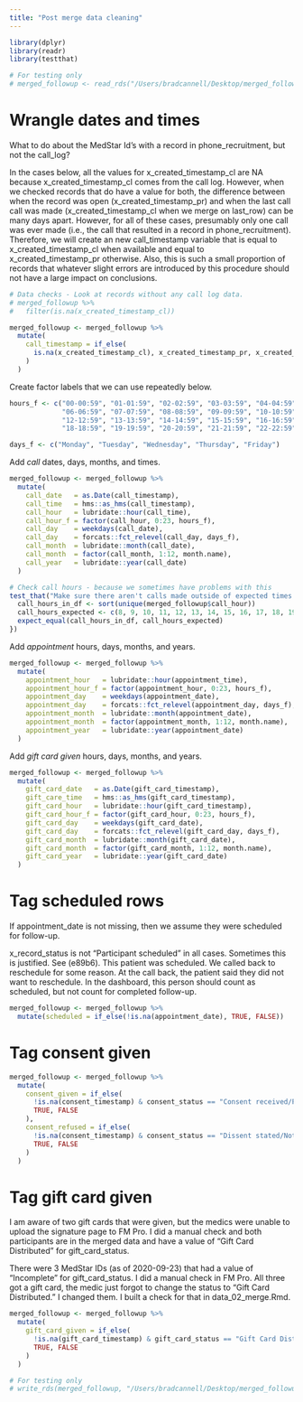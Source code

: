 ```yaml
---
title: "Post merge data cleaning"
---
```


```r
library(dplyr)
library(readr)
library(testthat)
```

```r
# For testing only
# merged_followup <- read_rds("/Users/bradcannell/Desktop/merged_followup.rds")
```

# Wrangle dates and times

What to do about the MedStar Id's with a record in phone_recruitment, but not the call_log? 

In the cases below, all the values for x_created_timestamp_cl are NA because x_created_timestamp_cl comes from the call log. However, when we checked records that do have a value for both, the difference between when the record was open (x_created_timestamp_pr) and when the last call call was made (x_created_timestamp_cl when we merge on last_row) can be many days apart. However, for all of these cases, presumably only one call was ever made (i.e., the call that resulted in a record in phone_recruitment). Therefore, we will create an new call_timestamp variable that is equal to x_created_timestamp_cl when available and equal to x_created_timestamp_pr otherwise. Also, this is such a small proportion of records that whatever slight errors are introduced by this procedure should not have a large impact on conclusions.

```r
# Data checks - Look at records without any call log data.
# merged_followup %>%
#   filter(is.na(x_created_timestamp_cl))
```

```r
merged_followup <- merged_followup %>% 
  mutate(
    call_timestamp = if_else(
      is.na(x_created_timestamp_cl), x_created_timestamp_pr, x_created_timestamp_cl
    )
  )
```

Create factor labels that we can use repeatedly below.

```r
hours_f <- c("00-00:59", "01-01:59", "02-02:59", "03-03:59", "04-04:59", "05-05:59", 
             "06-06:59", "07-07:59", "08-08:59", "09-09:59", "10-10:59", "11-11:59", 
             "12-12:59", "13-13:59", "14-14:59", "15-15:59", "16-16:59", "17-17:59", 
             "18-18:59", "19-19:59", "20-20:59", "21-21:59", "22-22:59", "23-23:59")

days_f <- c("Monday", "Tuesday", "Wednesday", "Thursday", "Friday")
```

Add _call_ dates, days, months, and times.

```r
merged_followup <- merged_followup %>% 
  mutate(
    call_date   = as.Date(call_timestamp),
    call_time   = hms::as_hms(call_timestamp),
    call_hour   = lubridate::hour(call_time),
    call_hour_f = factor(call_hour, 0:23, hours_f),
    call_day    = weekdays(call_date),
    call_day    = forcats::fct_relevel(call_day, days_f),
    call_month  = lubridate::month(call_date),
    call_month  = factor(call_month, 1:12, month.name),
    call_year   = lubridate::year(call_date)
  )
```

```r
# Check call hours - because we sometimes have problems with this
test_that("Make sure there aren't calls made outside of expected times of the day.", {
  call_hours_in_df <- sort(unique(merged_followup$call_hour))
  call_hours_expected <- c(8, 9, 10, 11, 12, 13, 14, 15, 16, 17, 18, 19)
  expect_equal(call_hours_in_df, call_hours_expected)
})
```

Add _appointment_ hours, days, months, and years.

```r
merged_followup <- merged_followup %>% 
  mutate(
    appointment_hour   = lubridate::hour(appointment_time),
    appointment_hour_f = factor(appointment_hour, 0:23, hours_f),
    appointment_day    = weekdays(appointment_date),
    appointment_day    = forcats::fct_relevel(appointment_day, days_f),
    appointment_month  = lubridate::month(appointment_date),
    appointment_month  = factor(appointment_month, 1:12, month.name),
    appointment_year   = lubridate::year(appointment_date)
  )
```

Add _gift card given_ hours, days, months, and years.

```r
merged_followup <- merged_followup %>%
  mutate(
    gift_card_date   = as.Date(gift_card_timestamp),
    gift_care_time   = hms::as_hms(gift_card_timestamp),
    gift_card_hour   = lubridate::hour(gift_card_timestamp),
    gift_card_hour_f = factor(gift_card_hour, 0:23, hours_f),
    gift_card_day    = weekdays(gift_card_date),
    gift_card_day    = forcats::fct_relevel(gift_card_day, days_f),
    gift_card_month  = lubridate::month(gift_card_date),
    gift_card_month  = factor(gift_card_month, 1:12, month.name),
    gift_card_year   = lubridate::year(gift_card_date)
  )
```

# Tag scheduled rows

If appointment_date is not missing, then we assume they were scheduled for follow-up.

x_record_status is not "Participant scheduled" in all cases. Sometimes this is justified. See (e89b6). This patient was scheduled. We called back to reschedule for some reason. At the call back, the patient said they did not want to reschedule. In the dashboard, this person should count as scheduled, but not count for completed follow-up.

```r
merged_followup <- merged_followup %>% 
  mutate(scheduled = if_else(!is.na(appointment_date), TRUE, FALSE))
```

# Tag consent given

```r
merged_followup <- merged_followup %>% 
  mutate(
    consent_given = if_else(
      !is.na(consent_timestamp) & consent_status == "Consent received/Participating",
      TRUE, FALSE
    ),
    consent_refused = if_else(
      !is.na(consent_timestamp) & consent_status == "Dissent stated/Not participating",
      TRUE, FALSE
    )
  )
```

# Tag gift card given

I am aware of two gift cards that were given, but the medics were unable to upload the signature page to FM Pro. I did a manual check and both participants are in the merged data and have a value of "Gift Card Distributed" for gift_card_status.

There were 3 MedStar IDs (as of 2020-09-23) that had a value of "Incomplete" for gift_card_status. I did a manual check in FM Pro. All three got a gift card, the medic just forgot to change the status to "Gift Card Distributed." I changed them. I built a check for that in data_02_merge.Rmd.

```r
merged_followup <- merged_followup %>% 
  mutate(
    gift_card_given = if_else(
      !is.na(gift_card_timestamp) & gift_card_status == "Gift Card Distributed",
      TRUE, FALSE
    )
  )
```

```r
# For testing only
# write_rds(merged_followup, "/Users/bradcannell/Desktop/merged_followup.rds")
```
